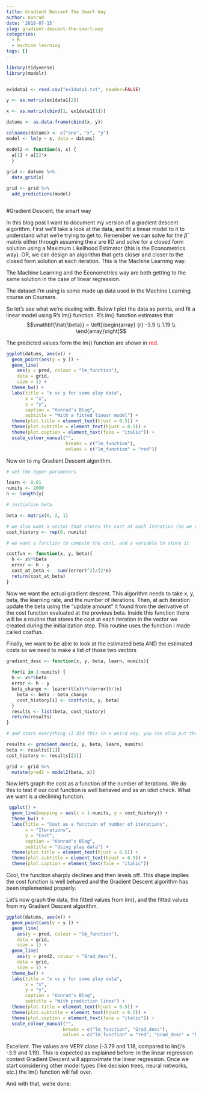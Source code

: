 ```yaml
---
title: Gradient Descent The Smart Way
author: Konrad
date: '2018-07-15'
slug: gradient-descent-the-smart-way
categories:
  - R
  - machine learning
tags: []
---
```


```r

library(tidyverse)
library(modelr)


ex1data1 <- read.csv("ex1data1.txt", header=FALSE)

y <- as.matrix(ex1data1[2])

x <- as.matrix(cbind(1, ex1data1[1]))

datums <- as.data.frame(cbind(x, y))

colnames(datums) <- c("one", "x", "y")
model <- lm(y ~ x, data = datums)

model2 <- function(a, x) {
  a[1] + a[2]*x 
  }
  
grid <- datums %>% 
  data_grid(x)

grid <- grid %>% 
  add_predictions(model) 



```


#Gradient Descent, the smart way

In this blog post I want to document my version of a gradient descent algorithm. First we'll take a look at the data, and fit a linear model to it to understand what we're trying to get to. Remember we can solve for the $\hat{\beta}$ matrix either through assuming the $\epsilon$ are IID and solve for a closed form solution using a Maximum Likelihood Estimator (this is the Econometrics way). OR, we can design an algorithm that gets closer and closer to the closed form solution at each iteration. This is the Machine Learning way.

The Machine Learning and the Econometrics way are both getting to the same solution in the case of linear regression.

The dataset I'm using is some made up data used in the Machine Learning course on Coursera. 

So let's see what we're dealing with. Below I plot the data as points, and fit a linear model using R's lm() function. R's lm() function estimates that $$\mathbf{\hat{\beta}} = \left[\begin{array}
{r}
-3.9 \\
1.19 \\
\end{array}\right]$$

The predicted values form the lm() function are shown in <span style="color:red">red</span>.

```r
ggplot(datums, aes(x)) +
  geom_point(aes(y = y )) +
  geom_line(
    aes(y = pred, colour = "lm_function"),
    data = grid,
    size = 1) +
  theme_bw() +
  labs(title = "x vs y for some play data",
       x = "x",
       y = "y",
       caption = "Konrad's Blog",
       subtitle = "With a fitted linear model") +
  theme(plot.title = element_text(hjust = 0.5)) +
  theme(plot.subtitle = element_text(hjust = 0.5)) +
  theme(plot.caption = element_text(face = "italic")) +
  scale_colour_manual("",
                      breaks = c("lm_function"),
                      values = c("lm_function" = "red"))
```

Now on to my Gradient Descent algorithm.

```r
# set the hyper-parameters

learn <- 0.01
numits <- 2000
n <- length(y)

# initialize beta

beta <- matrix(0, 2, 1)

# we also want a vector that stores the cost at each iteration (so we can graph it later)
cost_history <- rep(0, numits)

# we want a function to compute the cost, and a variable to store it

costfun <- function(x, y, beta){
  h <- x%*%beta
  error <- h - y
  cost_at_beta <-  sum((error)^2)/(2*n)
  return(cost_at_beta)
}
```

Now we want the actual gradient descent. This algorithm needs to take x, y, beta, the learning rate, and the number of iterations. Then, at ach iteration update the beta using the "update amount" it found from the derivative of the cost function evaluated at the previous beta. Inside this function there will be a routine that stores the cost at each iteration in the vector we created during the initialization step. This routine uses the function I made called costfun.

Finally, we want to be able to look at the estimated beta AND the estimated costs
so we need to make a list of those two vectors 
```r
gradient_desc <- function(x, y, beta, learn, numits){
 
  for(i in 1:numits) { 
  h <- x%*%beta
  error <- h - y
  beta_change <- learn*(t(x)%*%(error))/(n)
    beta <- beta - beta_change
    cost_history[i] <- costfun(x, y, beta)
  }
  results <- list(beta, cost_history)
  return(results)
}

# and store everything (I did this in a weird way, you can also put these inside the functions, but this way is intuitive to me)

results <- gradient_desc(x, y, beta, learn, numits)
beta <- results[[1]]
cost_history <- results[[2]]

```

```r
grid <- grid %>% 
  mutate(pred2 = model2(beta, x))
```


Now let's graph the cost as a function of the number of iterations. We do this to test if our cost function is well behaved and as an idiot check. What we want is a declining function.

```r
 ggplot() +
  geom_line(mapping = aes(x = 1:numits, y = cost_history)) +
  theme_bw() +
  labs(title = "Cost as a function of number of iterations",
       x = "Iterations",
       y = "Cost",
       caption = "Konrad's Blog",
       subtitle = "Using play data") +
  theme(plot.title = element_text(hjust = 0.5)) +
  theme(plot.subtitle = element_text(hjust = 0.5)) +
  theme(plot.caption = element_text(face = "italic"))


```

Cool, the function sharply declines and then levels off. This shape implies the cost function is well behaved and the Gradient Descent algorithm has been implemented properly.

Let's now graph the data, the fitted values from lm(), and the fitted values from my Gradient Descent algorithm.

```r
ggplot(datums, aes(x)) +
  geom_point(aes(y = y )) +
  geom_line(
    aes(y = pred, colour = "lm_function"),
    data = grid,
    size = 1) +
  geom_line(
    aes(y = pred2, colour = "Grad_desc"),
    data = grid,
    size = 1) +
  theme_bw() +
  labs(title = "x vs y for some play data",
       x = "x",
       y = "y",
       caption = "Konrad's Blog",
       subtitle = "With prediction lines") +
  theme(plot.title = element_text(hjust = 0.5)) +
  theme(plot.subtitle = element_text(hjust = 0.5)) +
  theme(plot.caption = element_text(face = "italic")) +
  scale_colour_manual("",
                     breaks = c("lm_function", "Grad_desc"),
                     values = c("lm_function" = "red", "Grad_desc" = "blue"))
```

Excellent. The values are VERY close (-3.79 and 1.18, compared to lm()'s -3.9 and 1.19). This is expected as explained before: in the linear regression context Gradient Descent will approximate the linear regression. Once we start considering other model types (like decision trees, neural networks, etc.) the lm() function will fall over.

And with that, we're done.
